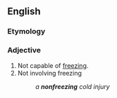 ==English==

===Etymology===
{{prefix|non|freezing|lang=en}}

===Adjective===
{{en-adj|-}}

# Not capable of [[freezing]].
# Not involving freezing
#: ''a '''nonfreezing''' cold injury''